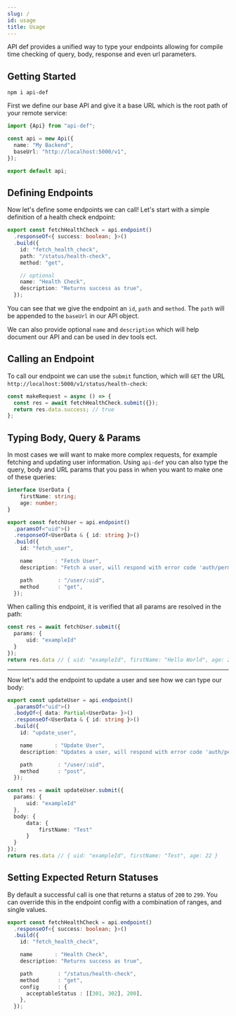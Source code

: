 ```yaml
---
slug: /
id: usage
title: Usage
---
```


API def provides a unified way to type your endpoints allowing for compile time checking of query, body, response and even url parameters.

## Getting Started

```shell
npm i api-def
```

First we define our base API and give it a base URL which is the root path of your remote service:

```typescript title="/api.ts"
import {Api} from "api-def";

const api = new Api({
  name: "My Backend",
  baseUrl: "http://localhost:5000/v1",
});

export default api;
```

## Defining Endpoints

Now let's define some endpoints we can call! Let's start with a simple definition of a health check endpoint:

```typescript title="/api.ts"
export const fetchHealthCheck = api.endpoint()
  .responseOf<{ success: boolean; }>()
  .build({
    id: "fetch_health_check",
    path: "/status/health-check",
    method: "get",

    // optional
    name: "Health Check",
    description: "Returns success as true",
  });
```

You can see that we give the endpoint an `id`, `path` and `method`. The `path` will be appended to the `baseUrl` in our API object.

We can also provide optional `name` and `description` which will help document our API and can be used in dev tools ect.

## Calling an Endpoint

To call our endpoint we can use the `submit` function, which will `GET` the URL `http://localhost:5000/v1/status/health-check`:

```typescript {2}
const makeRequest = async () => {
  const res = await fetchHealthCheck.submit({});
  return res.data.success; // true
};
```

## Typing Body, Query & Params

In most cases we will want to make more complex requests, for example fetching and updating user information. Using `api-def` you can also type the query, body and URL params that you pass in when you want to make one of these queries:
```typescript title="/api.ts"
interface UserData {
    firstName: string;
    age: number;
}

export const fetchUser = api.endpoint()
  .paramsOf<"uid">()
  .responseOf<UserData & { id: string }>()
  .build({
    id: "fetch_user",

    name       : "Fetch User",
    description: "Fetch a user, will respond with error code 'auth/permission-denied' if unauthorized",

    path        : "/user/:uid",
    method      : "get",
  });
```

When calling this endpoint, it is verified that all params are resolved in the path:

```typescript
const res = await fetchUser.submit({
  params: {
      uid: "exampleId"
  }
});
return res.data // { uid: "exampleId", firstName: "Hello World", age: 22 }
```

---

Now let's add the endpoint to update a user and see how we can type our body:

```typescript title="/api.ts"
export const updateUser = api.endpoint()
  .paramsOf<"uid">()
  .bodyOf<{ data: Partial<UserData> }>()
  .responseOf<UserData & { id: string }>()
  .build({
    id: "update_user",

    name       : "Update User",
    description: "Updates a user, will respond with error code 'auth/permission-denied' if unauthorized",

    path        : "/user/:uid",
    method      : "post",
  });
```

```typescript
const res = await updateUser.submit({
  params: {
      uid: "exampleId"
  },
  body: {
      data: {
          firstName: "Test"
      }
  }
});
return res.data // { uid: "exampleId", firstName: "Test", age: 22 }
```

## Setting Expected Return Statuses

By default a successful call is one that returns a status of `200` to `299`. You can override this in the endpoint config with a combination of ranges, and single values.

```typescript title="/api.ts (status override)"
export const fetchHealthCheck = api.endpoint()
  .responseOf<{ success: boolean; }>()
  .build({
    id: "fetch_health_check",

    name       : "Health Check",
    description: "Returns success as true",

    path        : "/status/health-check",
    method      : "get",
    config      : {
      acceptableStatus : [[301, 302], 200],
    },
  });
```
